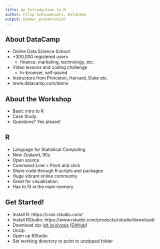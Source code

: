```yaml
---
title: An Introduction to R
author: Filip Schouwenaars, DataCamp
output: beamer_presentation
---
```


## About DataCamp

- Online Data Science School
- +300,000 registered users
    + finance, marketing, technology, etc.
- Video lessons and coding challenge
    + In-browser, self-paced
- Instructors from Princeton, Harvard, Duke etc.
- www.datacamp.com/demo

## About the Workshop

- Basic intro to R
- Case Study
- Questions? Yes please!

## R

- Language for Statistical Computing
- New Zealand, 90s
- Open source
- Command-Line > Point and click
- Share code through R scripts and packages
- Huge vibrant online community
- Great for visualization
- Has to fit in the main memory

## Get Started!

- Install R: https://cran.rstudio.com/
- Install RStudio: https://www.rstudio.com/products/rstudio/download/
- Download zip: [bit.ly/ulyssis](https://bit.ly/ulyssis) ([GitHub](https://github.com/filipsch/r-workshop))
- Unzip
- Open up RStudio
- Set working directory to point to unzipped folder


